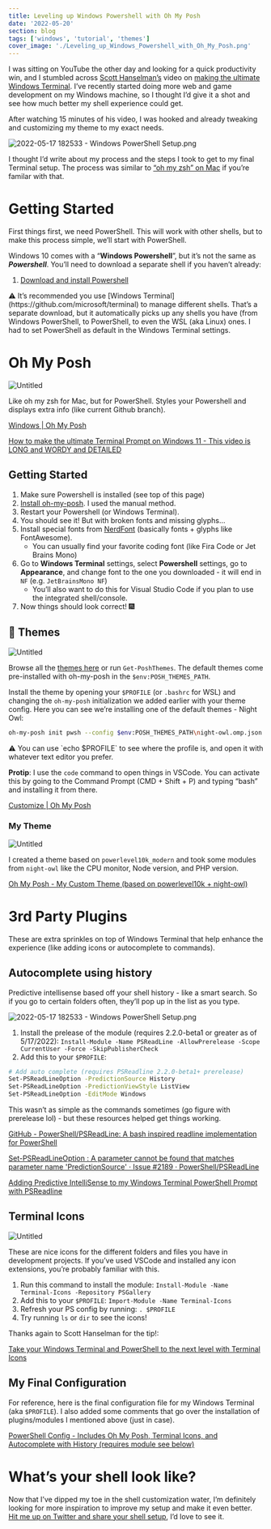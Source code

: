 ```yaml
---
title: Leveling up Windows Powershell with Oh My Posh
date: '2022-05-20'
section: blog
tags: ['windows', 'tutorial', 'themes']
cover_image: './Leveling_up_Windows_Powershell_with_Oh_My_Posh.png'
---
```


I was sitting on YouTube the other day and looking for a quick productivity win, and I stumbled across [Scott Hanselman’s](https://twitter.com/shanselman) video on [making the ultimate Windows Terminal](https://www.youtube.com/watch?v=VT2L1SXFq9U&t=2102s). I’ve recently started doing more web and game development on my Windows machine, so I thought I’d give it a shot and see how much better my shell experience could get.

After watching 15 minutes of his video, I was hooked and already tweaking and customizing my theme to my exact needs.

![2022-05-17 182533 - Windows PowerShell Setup.png](./2022-05-17_182533_-_Windows_PowerShell_Setup.png)

I thought I’d write about my process and the steps I took to get to my final Terminal setup. The process was similar to [“oh my zsh” on Mac](https://ohmyz.sh/) if you’re familar with that.

# Getting Started

First things first, we need PowerShell. This will work with other shells, but to make this process simple, we’ll start with PowerShell.

Windows 10 comes with a “**Windows Powershell**”, but it’s not the same as **_Powershell_**. You’ll need to download a separate shell if you haven’t already:

1. [Download and install Powershell](https://docs.microsoft.com/en-us/powershell/scripting/install/installing-powershell-on-windows?view=powershell-7.2#msi)

<aside>
⚠️ It’s recommended you use [Windows Terminal](https://github.com/microsoft/terminal) to manage different shells. That’s a separate download, but it automatically picks up any shells you have (from Windows PowerShell, to PowerShell, to even the WSL (aka Linux) ones. I had to set PowerShell as default in the Windows Terminal settings.

</aside>

# Oh My Posh

![Untitled](./Untitled.png)

Like oh my zsh for Mac, but for PowerShell. Styles your Powershell and displays extra info (like current Github branch).

[Windows | Oh My Posh](https://ohmyposh.dev/docs/installation/windows)

[How to make the ultimate Terminal Prompt on Windows 11 - This video is LONG and WORDY and DETAILED](https://www.youtube.com/watch?v=VT2L1SXFq9U&list=WL&index=19)

## Getting Started

1. Make sure Powershell is installed (see top of this page)
2. [Install oh-my-posh](https://ohmyposh.dev/docs/installation/windows). I used the manual method.
3. Restart your Powershell (or Windows Terminal).
4. You should see it! But with broken fonts and missing glyphs…
5. Install special fonts from [NerdFont](https://www.nerdfonts.com/) (basically fonts + glyphs like FontAwesome).
   - You can usually find your favorite coding font (like Fira Code or Jet Brains Mono)
6. Go to **Windows Terminal** settings, select **Powershell** settings, go to **Appearance**, and change font to the one you downloaded - it will end in `NF` (e.g. `JetBrainsMono NF`)
   - You’ll also want to do this for Visual Studio Code if you plan to use the integrated shell/console.
7. Now things should look correct! 🎆

## 🎨 Themes

![Untitled](./Untitled-1.png)

Browse all the [themes here](https://github.com/JanDeDobbeleer/oh-my-posh/tree/main/themes) or run `Get-PoshThemes`. The default themes come pre-installed with oh-my-posh in the `$env:POSH_THEMES_PATH`.

Install the theme by opening your `$PROFILE` (or `.bashrc` for WSL) and changing the `oh-my-posh` initialization we added earlier with your theme config. Here you can see we’re installing one of the default themes - Night Owl:

```bash
oh-my-posh init pwsh --config $env:POSH_THEMES_PATH\night-owl.omp.json | Invoke-Expression
```

<aside>
⚠️ You can use `echo $PROFILE` to see where the profile is, and open it with whatever text editor you prefer.

**Protip**: I use the `code` command to open things in VSCode. You can activate this by going to the Command Prompt (CMD + Shift + P) and typing “bash” and installing it from there.

</aside>

[Customize | Oh My Posh](https://ohmyposh.dev/docs/installation/customize)

### My Theme

![Untitled](./Untitled-2.png)

I created a theme based on `powerlevel10k_modern` and took some modules from `night-owl` like the CPU monitor, Node version, and PHP version.

[Oh My Posh - My Custom Theme (based on powerlevel10k + night-owl)](https://gist.github.com/whoisryosuke/3b34892672a2a28e14f54dda80348b86)

# 3rd Party Plugins

These are extra sprinkles on top of Windows Terminal that help enhance the experience (like adding icons or autocomplete to commands).

## Autocomplete using history

Predictive intellisense based off your shell history - like a smart search. So if you go to certain folders often, they’ll pop up in the list as you type.

![2022-05-17 182533 - Windows PowerShell Setup.png](./2022-05-17_182533_-_Windows_PowerShell_Setup-1.png)

1. Install the prelease of the module (requires 2.2.0-beta1 or greater as of 5/17/2022): `Install-Module -Name PSReadLine -AllowPrerelease -Scope CurrentUser -Force -SkipPublisherCheck`
2. Add this to your `$PROFILE`:

```bash
# Add auto complete (requires PSReadline 2.2.0-beta1+ prerelease)
Set-PSReadLineOption -PredictionSource History
Set-PSReadLineOption -PredictionViewStyle ListView
Set-PSReadLineOption -EditMode Windows
```

This wasn’t as simple as the commands sometimes (go figure with prerelease lol) - but these resources helped get things working.

[GitHub - PowerShell/PSReadLine: A bash inspired readline implementation for PowerShell](https://github.com/PowerShell/PSReadLine)

[Set-PSReadLineOption : A parameter cannot be found that matches parameter name 'PredictionSource' · Issue #2189 · PowerShell/PSReadLine](https://github.com/PowerShell/PSReadLine/issues/2189)

[Adding Predictive IntelliSense to my Windows Terminal PowerShell Prompt with PSReadline](https://www.hanselman.com/blog/adding-predictive-intellisense-to-my-windows-terminal-powershell-prompt-with-psreadline)

## Terminal Icons

![Untitled](./Untitled-3.png)

These are nice icons for the different folders and files you have in development projects. If you’ve used VSCode and installed any icon extensions, you’re probably familiar with this.

1. Run this command to install the module: `Install-Module -Name Terminal-Icons -Repository PSGallery`
2. Add this to your `$PROFILE`: `Import-Module -Name Terminal-Icons`
3. Refresh your PS config by running: `. $PROFILE`
4. Try running `ls` or `dir` to see the icons!

Thanks again to Scott Hanselman for the tip!:

[Take your Windows Terminal and PowerShell to the next level with Terminal Icons](https://www.hanselman.com/blog/take-your-windows-terminal-and-powershell-to-the-next-level-with-terminal-icons)

## My Final Configuration

For reference, here is the final configuration file for my Windows Terminal (aka `$PROFILE`). I also added some comments that go over the installation of plugins/modules I mentioned above (just in case).

[PowerShell Config - Includes Oh My Posh, Terminal Icons, and Autocomplete with History (requires module see below)](https://gist.github.com/whoisryosuke/ba9926dd66e825ab1c740101604bae77)

# What’s your shell look like?

Now that I’ve dipped my toe in the shell customization water, I’m definitely looking for more inspiration to improve my setup and make it even better. [Hit me up on Twitter and share your shell setup](https://twitter.com/whoisryosuke), I’d love to see it.
